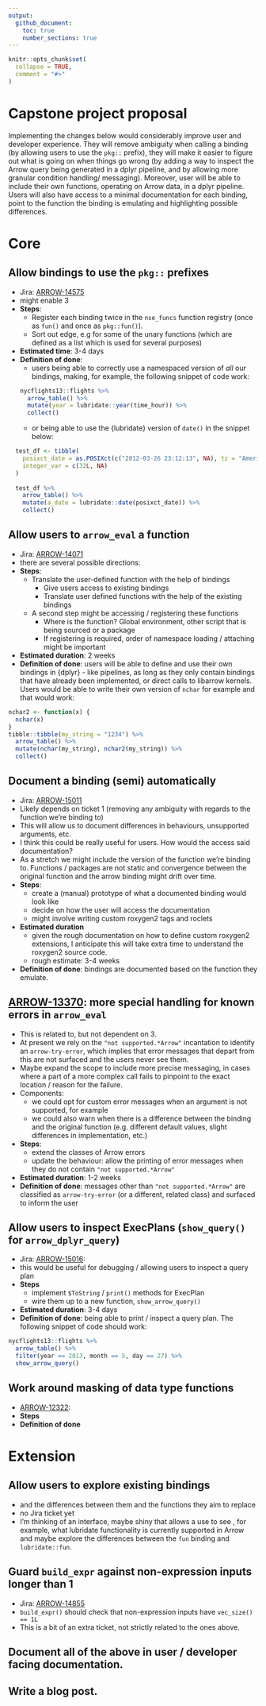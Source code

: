 ```yaml
---
output: 
  github_document:
    toc: true
    number_sections: true
---
```


<!-- README.md is generated from README.Rmd. Please edit that file -->

```r
knitr::opts_chunk$set(
  collapse = TRUE,
  comment = "#>"
)
```

# Capstone project proposal
<!-- badges: start -->
<!-- badges: end -->

Implementing the changes below would considerably improve user and developer experience. They will remove ambiguity when calling a binding (by allowing users to use the `pkg::` prefix), they will make it easier to figure out what is going on when things go wrong (by adding a way to inspect the Arrow query being generated in a dplyr pipeline, and by allowing more granular condition handling/ messaging). Moreover, user will be able to include their own functions, operating on Arrow data, in a dplyr pipeline. Users will also have access to a minimal documentation for each binding, point to the function the binding is emulating and highlighting possible differences. 

# Core

## Allow bindings to use the `pkg::` prefixes
  * Jira: [ARROW-14575](https://issues.apache.org/jira/browse/ARROW-14575)
  - might enable 3
  - **Steps**:
    * Register each binding twice in the `nse_funcs` function registry (once as `fun()` and once as `pkg::fun()`). 
    * Sort out edge, e.g for some of the unary functions (which are defined as a list which is used for several purposes)
  - **Estimated time**: 3-4 days
  - **Definition of done**: 
    * users being able to correctly use a namespaced version of *all* our bindings, making, for example, the following snippet of code work:
```r
nycflights13::flights %>% 
  arrow_table() %>% 
  mutate(year = lubridate::year(time_hour)) %>% 
  collect()
```
    * or being able to use the {lubridate} version of `date()` in the snippet below:

```r
  test_df <- tibble(
    posixct_date = as.POSIXct(c("2012-03-26 23:12:13", NA), tz = "America/New_York"),
    integer_var = c(32L, NA)
  )
  
  test_df %>% 
    arrow_table() %>% 
    mutate(a_date = lubridate::date(posixct_date)) %>%
    collect()
```

## Allow users to `arrow_eval` a function
  * Jira: [ARROW-14071](https://issues.apache.org/jira/browse/ARROW-14071)
  * there are several possible directions:
  * **Steps**: 
    * Translate the user-defined function with the help of bindings
      * Give users access to existing bindings
      * Translate user defined functions with the help of the existing bindings
    * A second step might be accessing / registering these functions
      * Where is the function? Global environment, other script that is being sourced or a package
      * If registering is required, order of namespace loading / attaching might be important
  * **Estimated duration**: 2 weeks
  * **Definition of done**: users will be able to define and use their own bindings in {dplyr} - like pipelines, as long as they only contain bindings that have already been implemented, or direct calls to libarrow kernels. Users would be able to write their own version of `nchar` for example and that would work:
```r
nchar2 <- function(x) {
  nchar(x)
}
tibble::tibble(my_string = "1234") %>%
  arrow_table() %>% 
  mutate(nchar(my_string), nchar2(my_string)) %>%
  collect()
```

## Document a binding (semi) automatically
  * Jira: [ARROW-15011](https://issues.apache.org/jira/browse/ARROW-15011)
  * Likely depends on ticket 1 (removing any ambiguity with regards to the function we're binding to)
  * This will allow us to document differences in behaviours, unsupported arguments, etc.
  * I think this could be really useful for users. How would the access said documentation?
  * As a stretch we might include the version of the function we're binding to. Functions / packages are not static and convergence between the original function and the arrow binding might drift over time.
  * **Steps**:
    * create a (manual) prototype of what a documented binding would look like
    * decide on how the user will access the documentation
    * might involve writing custom roxygen2 tags and roclets
  * **Estimated duration**
    * given the rough documentation on how to define custom roxygen2 extensions, I anticipate this will take extra time to understand the roxygen2 source code.
    * rough estimate: 3-4 weeks
  * **Definition of done**: bindings are documented based on the function they emulate.


## [ARROW-13370](https://issues.apache.org/jira/browse/ARROW-13370): more special handling for known errors in `arrow_eval`
  * This is related to, but not dependent on 3.
  * At present we rely on the `"not supported.*Arrow"` incantation to identify an `arrow-try-error`, which implies that error messages that depart from this are not surfaced and the users never see them.
  * Maybe expand the scope to include more precise messaging, in cases where a part of a more complex call fails to pinpoint to the exact location / reason for the failure. 
  * Components: 
    * we could opt for custom error messages when an argument is not supported, for example
    * we could also warn when there is a difference between the binding and the original function (e.g. different default values, slight differences in implementation, etc.)
  * **Steps**:
    * extend the classes of Arrow errors
    * update the behaviour: allow the printing of error messages when they do not contain `"not supported.*Arrow"`
  * **Estimated duration**: 1-2 weeks
  * **Definition of done**: messages other than `"not supported.*Arrow"` are classified as `arrow-try-error` (or a different, related class) and surfaced to inform the user

## Allow users to inspect ExecPlans (`show_query()` for `arrow_dplyr_query`)
  * Jira: [ARROW-15016](https://issues.apache.org/jira/browse/ARROW-15016): 
  * this would be useful for debugging / allowing users to inspect a query plan 
  * **Steps**
    * implement `$ToString` / `print()` methods for ExecPlan
    * wire them up to a new function, `show_arrow_query()`
  * **Estimated duration**: 3-4 days
  * **Definition of done**: being able to print / inspect a query plan. The following snippet of code should work:
```r
nycflights13::flights %>% 
  arrow_table() %>% 
  filter(year == 2013, month == 5, day == 27) %>% 
  show_arrow_query()
```

## Work around masking of data type functions 
  * [ARROW-12322](https://issues.apache.org/jira/browse/ARROW-12322): 
  * **Steps**
  * **Definition of done**

# Extension

## Allow users to explore existing bindings 
  * and the differences between them and the functions they aim to replace
  * no Jira ticket yet
  * I'm thinking of an interface, maybe shiny that allows a use to see , for example, what lubridate functionality is currently supported in Arrow and maybe explore the differences between the `fun` binding and `lubridate::fun`.

## Guard `build_expr` against non-expression inputs longer than 1
  * Jira: [ARROW-14855](https://issues.apache.org/jira/browse/ARROW-14855)
  * `build_expr()` should check that non-expression inputs have `vec_size() == 1L`
  * This is a bit of an extra ticket, not strictly related to the ones above. 
  
## Document all of the above in user / developer facing documentation. 

## Write a blog post.
